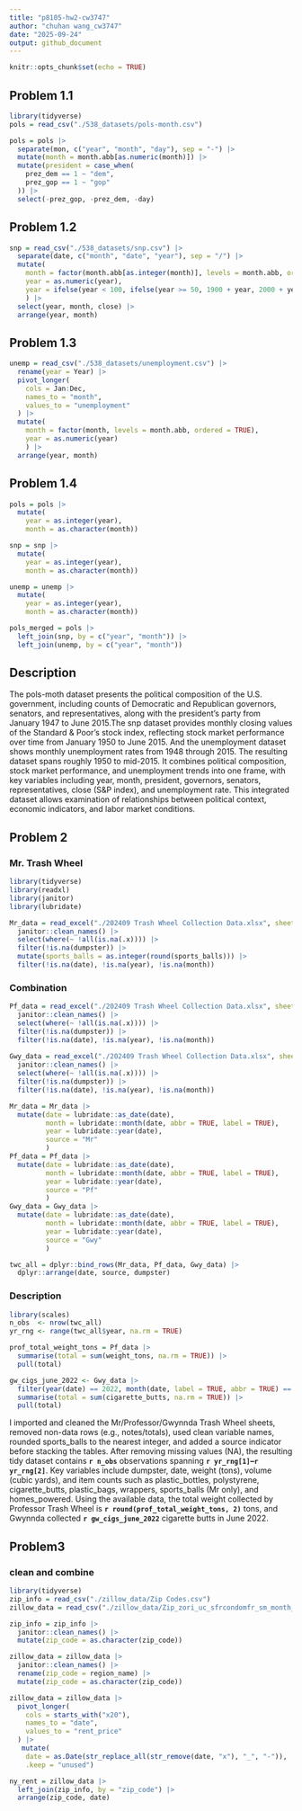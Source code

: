 ```yaml
---
title: "p8105-hw2-cw3747"
author: "chuhan wang_cw3747"
date: "2025-09-24"
output: github_document
---
```


```r
knitr::opts_chunk$set(echo = TRUE)
```

## Problem 1.1
```r
library(tidyverse)
pols = read_csv("./538_datasets/pols-month.csv")
```

```r
pols = pols |>
  separate(mon, c("year", "month", "day"), sep = "-") |>
  mutate(month = month.abb[as.numeric(month)]) |>
  mutate(president = case_when(
    prez_dem == 1 ~ "dem",
    prez_gop == 1 ~ "gop"
  )) |>
  select(-prez_gop, -prez_dem, -day)
```

## Problem 1.2
```r
snp = read_csv("./538_datasets/snp.csv") |>
  separate(date, c("month", "date", "year"), sep = "/") |>
  mutate(
    month = factor(month.abb[as.integer(month)], levels = month.abb, ordered = TRUE),
    year = as.numeric(year),
    year = ifelse(year < 100, ifelse(year >= 50, 1900 + year, 2000 + year), year)
    ) |>
  select(year, month, close) |>
  arrange(year, month)
```

## Problem 1.3
```r
unemp = read_csv("./538_datasets/unemployment.csv") |>
  rename(year = Year) |>
  pivot_longer(
    cols = Jan:Dec,
    names_to = "month",
    values_to = "unemployment"
  ) |>
  mutate(
    month = factor(month, levels = month.abb, ordered = TRUE),
    year = as.numeric(year)
    ) |>
  arrange(year, month)
```

## Problem 1.4
```r
pols = pols |>
  mutate(
    year = as.integer(year),
    month = as.character(month))

snp = snp |>
  mutate(
    year = as.integer(year),
    month = as.character(month))

unemp = unemp |>
  mutate(
    year = as.integer(year),
    month = as.character(month))
```

```r
pols_merged = pols |>
  left_join(snp, by = c("year", "month")) |>
  left_join(unemp, by = c("year", "month"))
```

## Description
The pols-moth dataset presents the political composition of the U.S. government, including counts of Democratic and Republican governors, senators, and representatives, along with the president’s party from January 1947 to June 2015.The snp dataset provides monthly closing values of the Standard & Poor’s stock index, reflecting stock market performance over time from January 1950 to June 2015. And the unemployment dataset shows monthly unemployment rates from 1948 through 2015. The resulting dataset spans roughly 1950 to mid-2015. It combines political composition, stock market performance, and unemployment trends into one frame, with key variables including year, month, president, governors, senators, representatives, close (S&P index), and unemployment rate. This integrated dataset allows examination of relationships between political context, economic indicators, and labor market conditions.

## Problem 2
### Mr. Trash Wheel
```r
library(tidyverse)
library(readxl)
library(janitor)
library(lubridate)

Mr_data = read_excel("./202409 Trash Wheel Collection Data.xlsx", sheet = "Mr. Trash Wheel", skip = 1) |>
  janitor::clean_names() |>
  select(where(~ !all(is.na(.x)))) |>
  filter(!is.na(dumpster)) |>
  mutate(sports_balls = as.integer(round(sports_balls))) |>
  filter(!is.na(date), !is.na(year), !is.na(month))
```

### Combination
```r
Pf_data = read_excel("./202409 Trash Wheel Collection Data.xlsx", sheet = "Professor Trash Wheel", skip = 1) |>
  janitor::clean_names() |>
  select(where(~ !all(is.na(.x)))) |>
  filter(!is.na(dumpster)) |>
  filter(!is.na(date), !is.na(year), !is.na(month))
  
Gwy_data = read_excel("./202409 Trash Wheel Collection Data.xlsx", sheet = "Gwynnda Trash Wheel", skip = 1) |>
  janitor::clean_names() |>
  select(where(~ !all(is.na(.x)))) |>
  filter(!is.na(dumpster)) |>
  filter(!is.na(date), !is.na(year), !is.na(month))
```

```r
Mr_data = Mr_data |>
  mutate(date = lubridate::as_date(date),
         month = lubridate::month(date, abbr = TRUE, label = TRUE),
         year = lubridate::year(date),
         source = "Mr"
         )
Pf_data = Pf_data |>
  mutate(date = lubridate::as_date(date),
         month = lubridate::month(date, abbr = TRUE, label = TRUE),
         year = lubridate::year(date),
         source = "Pf"
         )
Gwy_data = Gwy_data |>
  mutate(date = lubridate::as_date(date),
         month = lubridate::month(date, abbr = TRUE, label = TRUE),
         year = lubridate::year(date),
         source = "Gwy"
         )

twc_all = dplyr::bind_rows(Mr_data, Pf_data, Gwy_data) |>
  dplyr::arrange(date, source, dumpster)

```

### Description
```r
library(scales)
n_obs  <- nrow(twc_all)
yr_rng <- range(twc_all$year, na.rm = TRUE)

prof_total_weight_tons = Pf_data |>
  summarise(total = sum(weight_tons, na.rm = TRUE)) |>
  pull(total)

gw_cigs_june_2022 <- Gwy_data |>
  filter(year(date) == 2022, month(date, label = TRUE, abbr = TRUE) == "Jun") |>
  summarise(total = sum(cigarette_butts, na.rm = TRUE)) |>
  pull(total)
```
I imported and cleaned the Mr/Professor/Gwynnda Trash Wheel sheets, removed non-data rows (e.g., notes/totals), used clean variable names, rounded sports_balls to the nearest integer, and added a source indicator before stacking the tables. After removing missing values (NA), the resulting tidy dataset contains **`r n_obs`** observations spanning **`r yr_rng[1]`–`r yr_rng[2]`**. Key variables include dumpster, date, weight (tons), volume (cubic yards), and item counts such as plastic_bottles, polystyrene, cigarette_butts, plastic_bags, wrappers, sports_balls (Mr only), and homes_powered. Using the available data, the total weight collected by Professor Trash Wheel is **`r round(prof_total_weight_tons, 2)`** tons, and Gwynnda collected **`r gw_cigs_june_2022`** cigarette butts in June 2022.

## Problem3
### clean and combine
```r
library(tidyverse)
zip_info = read_csv("./zillow_data/Zip Codes.csv")
zillow_data = read_csv("./zillow_data/Zip_zori_uc_sfrcondomfr_sm_month_NYC.csv")
```

```r
zip_info = zip_info |>
  janitor::clean_names() |>
  mutate(zip_code = as.character(zip_code))
```

```r
zillow_data = zillow_data |>
  janitor::clean_names() |>
  rename(zip_code = region_name) |>
  mutate(zip_code = as.character(zip_code))
```

```r
zillow_data = zillow_data |>
  pivot_longer(
    cols = starts_with("x20"),
    names_to = "date",
    values_to = "rent_price"
  ) |>
   mutate(
    date = as.Date(str_replace_all(str_remove(date, "x"), "_", "-")),
    .keep = "unused")
```

```r
ny_rent = zillow_data |>
  left_join(zip_info, by = "zip_code") |>
  arrange(zip_code, date)
```



